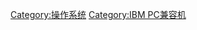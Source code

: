 {{noteTA
|G1=IT
}}

{{catmore}}

[[Category:操作系统|Category:操作系统]]
[[Category:IBM_PC兼容机|Category:IBM PC兼容机]]